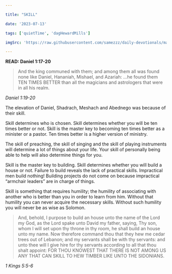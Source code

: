 ```yaml
---

title: "SKILL"

date: '2023-07-13'

tags: ['quietTime', 'dagHewardMills']

imgSrc: 'https://raw.githubusercontent.com/samezzz/daily-devotionals/main/images/evangelist-dag.jpg'

---
```


**READ: Daniel 1:17-20**

>And the king communed with them; and among them all was found none like Daniel, Hananiah, Mishael, and Azariah: ...he found them TEN TIMES BETTER than all the magicians and astrologers that were in all his realm. 

*Daniel 1:19-20*

The elevation of Daniel, Shadrach, Meshach and Abednego was because of their skill. 

Skill determines who is chosen. Skill determines whether you will be ten times better or not. Skill is the master key to becoming ten times better as a minister or a pastor. Ten times better is a higher version of ministry. 

The skill of preaching, the skill of singing and the skill of playing instruments will determine a lot of things about your life. Your skill of personally being able to help will also determine things for you. 

Skill is the master key to building. Skill determines whether you will build a house or not. Failure to build reveals the lack of practical skills. Impractical men build nothing! Building projects do not come on because impractical “armchair leaders” are in charge of things. 

Skill is something that requires humility; the humility of associating with another who is better than you in order to learn from him. Without that humility you can never acquire the necessary skills. Without such humility you will never be as wise as Solomon. 

>And, behold, I purpose to build an house unto the name of the Lord my God, as the Lord spake unto David my father, saying, Thy son, whom I will set upon thy throne in thy room, he shall build an house unto my name. Now therefore command thou that they hew me cedar trees out of Lebanon; and my servants shall be with thy servants: and unto thee will I give hire for thy servants according to all that thou shalt appoint: FOR THOU KNOWEST THAT THERE IS NOT AMONG US ANY THAT CAN SKILL TO HEW TIMBER LIKE UNTO THE SIDONIANS. 

*1 Kings 5:5-6*
